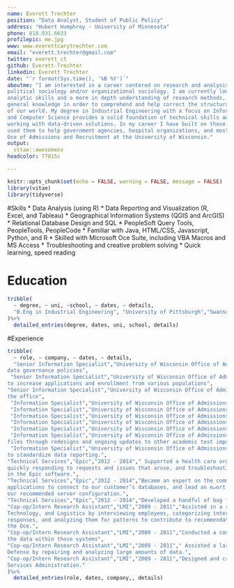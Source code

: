 ```yaml
---
name: Everett Trechter
position: "Data Analyst, Student of Public Policy"
address: "Hubert Humphrey - University of Minnesota"
phone: 810.931.6633
profilepic: me.jpg
www: www.everettcarytrechter.com
email: "everett.trechter@gmail.com"
twitter: everett_ct
github: Everett-Trechter
linkedin: Everett Trechter
date: "`r format(Sys.time(), '%B %Y')`"
aboutme: "I am interested in a career centered on research and analysis in the realm of policy,
political sociology and/or organizational sociology. I am currently looking to gain
analytic skills and a more in depth understanding of research methods, theories and
general knowledge in order to comprehend and help correct the structural inequalities
of our world. My degree in Industrial Engineering with a focus on Information Systems
and Computer Science provides a solid foundation of technical skills and experiences
working with data-driven solutions. In my career I have built on those skills and have
used them to help government agencies, hospital organizations, and most recently the
Oce of Admissions and Recruitment at the University of Wisconsin."
output: 
  vitae::awesomecv
headcolor: 77815c

---
```


```r
knitr::opts_chunk$set(echo = FALSE, warning = FALSE, message = FALSE)
library(vitae)
library(tidyverse)
```

#Skills
 * Data Analysis (using R)
 * Data Reporting and Visualization (R, Excel, and Tableau)
 * Geographical Information Systems (QGIS and ArcGIS)
 * Relational Database Design and SQL
 * PeopleSoft Query Tools, PeopleTools, PeopleCode
 * Familiar with Java, HTML/CSS, Javascript, Python, and R
 * Skilled with Microsoft Oce Suite, including VBA Macros and MS Access
 * Troubleshooting and creative problem solving
 * Quick learning, speed reading

# Education
```r
tribble(
  ~ degree, ~ uni, ~school, ~ dates, ~ details,
  "B.Eng in Industrial Engineering", "University of Pittsburgh","Swanson School of Engineering","2007 - 2011","Magna Cum Laude"
)%>%
  detailed_entries(degree, dates, uni, school, details)
```

#Experience
```r
tribble(
  ~ role, ~ company, ~ dates, ~ details,
  "Senior Information Specialist","University of Wisconsin Office of Admissions and Recruitment","2017 - Present","Represented OAR on various campus committees to help coordinate campus wide
data governance policies",
 "Senior Information Specialist","University of Wisconsin Office of Admissions and Recruitment","2017 - Present","Found various data sources and angles of analysis to direct marketing strategies
to increase applications and enrollment from various populations",
"Senior Information Specialist","University of Wisconsin Office of Admissions and Recruitment","2017 - Present","Continued finding needs and uses for data visualization dashboards throughout
the office",
 "Information Specialist","University of Wisconsin Office of Admissions and Recruitment","2014 - 2017","Supported collection and processing of prospective applicant data.",
 "Information Specialist","University of Wisconsin Office of Admissions and Recruitment","2014 - 2017","Analyzed applicant and recruiting data in reports to support decision making.",
 "Information Specialist","University of Wisconsin Office of Admissions and Recruitment","2014 - 2017","Began use of geographical data and maps for recruitment decision making.",
 "Information Specialist","University of Wisconsin Office of Admissions and Recruitment","2014 - 2017","Developed an inventory tracking database for recruiting supplies.",
 "Information Specialist","University of Wisconsin Office of Admissions and Recruitment","2014 - 2017","Handled many on-going and ad-hoc data requests from campus partners, counselors, and others.",
 "Information Specialist","University of Wisconsin Office of Admissions and Recruitment","2014 - 2017","Implemented technical imports of the SAT, ACT, and other academic test data
files through redesigns and ongoing updates to other academic test imports.",
 "Information Specialist","University of Wisconsin Office of Admissions and Recruitment","2014 - 2017","Represented the Admissions Oce in the University-wide Data Integrity Group
to standardize data reporting.",
"Technical Services","Epic","2012 - 2014"," Supported a health care organization through installing, optimizing, and upgrading Epic software. This included planning and overseeing long term projects,
quickly responding to requests and issues that arose, and troubleshooting bugs
in the Epic software.",
"Technical Services","Epic","2012 - 2014","Became an expert on the communication infrastructure needed for Epic’s mobile
applications to connect to our customer’s databases, and lead an e↵ort to change
our recommended server configuration.",
"Technical Services","Epic","2012 - 2014","Developed a handful of bug fixes and enhancements to our ambulatory and handheld software.",
"Cop-op/Intern Research Assistant","LMI","2009 - 2011","Assisted in a review of the Oce of the Undersecretary of Defense for Acquisition,
Technology, and Logistics by interviewing employees, categorizing interviewee
responses, and analyzing them for patterns to contribute to recommendations to
the Oce.",
"Cop-op/Intern Research Assistant","LMI","2009 - 2011","Conducted a comparison of operating and support costs of military materiel gathered from various sources into multiple data systems, and assessed the validity of
the data within those systems",
"Cop-op/Intern Research Assistant","LMI","2009 - 2011"," Assisted a large scale study on the cost of corrosion to the U.S. Department of
Defense by repairing and analyzing large amounts of data.",
"Cop-op/Intern Research Assistant","LMI","2009 - 2011","Designed and created relational database and accompanying user interface to assess and rewrite Product/Service purchasing codes for the United States General
Services Administration."
)%>%
  detailed_entries(role, dates, company,, details)
```